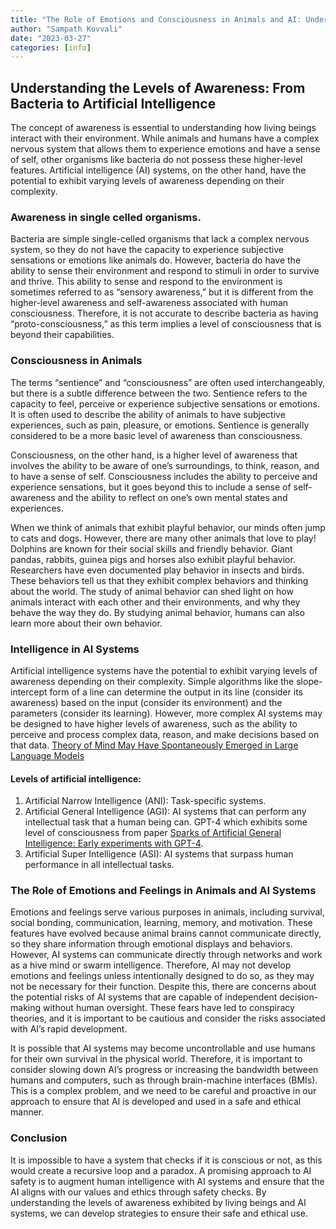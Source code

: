```yaml
---
title: "The Role of Emotions and Consciousness in Animals and AI: Understanding Levels of Awareness and Ensuring Safety"
author: "Sampath Kovvali"
date: "2023-03-27"
categories: [info]
---
```


## Understanding the Levels of Awareness: From Bacteria to Artificial Intelligence

The concept of awareness is essential to understanding how living beings interact with their environment. While animals and humans have a complex nervous system that allows them to experience emotions and have a sense of self, other organisms like bacteria do not possess these higher-level features. Artificial intelligence (AI) systems, on the other hand, have the potential to exhibit varying levels of awareness depending on their complexity.

### Awareness in single celled organisms.
Bacteria are simple single-celled organisms that lack a complex nervous system, so they do not have the capacity to experience subjective sensations or emotions like animals do. However, bacteria do have the ability to sense their environment and respond to stimuli in order to survive and thrive. This ability to sense and respond to the environment is sometimes referred to as “sensory awareness,” but it is different from the higher-level awareness and self-awareness associated with human consciousness. Therefore, it is not accurate to describe bacteria as having "proto-consciousness," as this term implies a level of consciousness that is beyond their capabilities.

### Consciousness in Animals
The terms “sentience” and “consciousness” are often used interchangeably, but there is a subtle difference between the two. Sentience refers to the capacity to feel, perceive or experience subjective sensations or emotions. It is often used to describe the ability of animals to have subjective experiences, such as pain, pleasure, or emotions. Sentience is generally considered to be a more basic level of awareness than consciousness.

Consciousness, on the other hand, is a higher level of awareness that involves the ability to be aware of one’s surroundings, to think, reason, and to have a sense of self. Consciousness includes the ability to perceive and experience sensations, but it goes beyond this to include a sense of self-awareness and the ability to reflect on one’s own mental states and experiences.

When we think of animals that exhibit playful behavior, our minds often jump to cats and dogs. However, there are many other animals that love to play! Dolphins are known for their social skills and friendly behavior. Giant pandas, rabbits, guinea pigs and horses also exhibit playful behavior. Researchers have even documented play behavior in insects and birds. These behaviors tell us that they exhibit complex behaviors and thinking about the world. The study of animal behavior can shed light on how animals interact with each other and their environments, and why they behave the way they do. By studying animal behavior, humans can also learn more about their own behavior.

### Intelligence in AI Systems
Artificial intelligence systems have the potential to exhibit varying levels of awareness depending on their complexity. Simple algorithms like the slope-intercept form of a line can determine the output in its line (consider its awareness) based on the input (consider its environment) and the parameters (consider its learning). However, more complex AI systems may be designed to have higher levels of awareness, such as the ability to perceive and process complex data, reason, and make decisions based on that data. [Theory of Mind May Have Spontaneously Emerged in Large Language Models](https://arxiv.org/ftp/arxiv/papers/2302/2302.02083.pdf)

#### Levels of artificial intelligence:
1. Artificial Narrow Intelligence (ANI): Task-specific systems.
2. Artificial General Intelligence (AGI): AI systems that can perform any intellectual task that a human being can. GPT-4 which exhibits some level of consciousness from paper [Sparks of Artificial General Intelligence: Early experiments with GPT-4](https://arxiv.org/pdf/2303.12712.pdf).
3. Artificial Super Intelligence (ASI): AI systems that surpass human performance in all intellectual tasks.

### The Role of Emotions and Feelings in Animals and AI Systems
Emotions and feelings serve various purposes in animals, including survival, social bonding, communication, learning, memory, and motivation. These features have evolved because animal brains cannot communicate directly, so they share information through emotional displays and behaviors. However, AI systems can communicate directly through networks and work as a hive mind or swarm intelligence. Therefore, AI may not develop emotions and feelings unless intentionally designed to do so, as they may not be necessary for their function. Despite this, there are concerns about the potential risks of AI systems that are capable of independent decision-making without human oversight. These fears have led to conspiracy theories, and it is important to be cautious and consider the risks associated with AI's rapid development.

It is possible that AI systems may become uncontrollable and use humans for their own survival in the physical world. Therefore, it is important to consider slowing down AI's progress or increasing the bandwidth between humans and computers, such as through brain-machine interfaces (BMIs). This is a complex problem, and we need to be careful and proactive in our approach to ensure that AI is developed and used in a safe and ethical manner.

### Conclusion
It is impossible to have a system that checks if it is conscious or not, as this would create a recursive loop and a paradox. A promising approach to AI safety is to augment human intelligence with AI systems and ensure that the AI aligns with our values and ethics through safety checks. By understanding the levels of awareness exhibited by living beings and AI systems, we can develop strategies to ensure their safe and ethical use.

